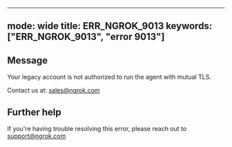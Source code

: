 
---
mode: wide
title: ERR_NGROK_9013
keywords: ["ERR_NGROK_9013", "error 9013"]
---

## Message
Your legacy account is not authorized to run the agent with mutual TLS.

Contact us at: sales@ngrok.com




## Further help
If you're having trouble resolving this error, please reach out to [support@ngrok.com](mailto:support@ngrok.com?subject=Help%20with%20ERR_NGROK_9013)

